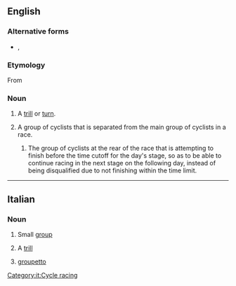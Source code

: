 ==English==

===Alternative forms===
* {{l|en|grupetto}}, {{l|en|groupetto}}

===Etymology===
From {{etyl|it|en}}

===Noun===
{{en-noun|gruppetti|gruppettos}}

# {{lb|en|music}} A [[trill]] or [[turn]].
# {{lb|en|cycling}} A group of cyclists that is separated from the main group of cyclists in a race.
## {{lb|en|stage racing}} The group of cyclists at the rear of the race that is attempting to finish before the time cutoff for the day's stage, so as to be able to continue racing in the next stage on the following day, instead of being disqualified due to not finishing within the time limit.

----

==Italian==

===Noun===
{{it-noun|m}} {{gloss|''Diminutive of'': [[gruppo]]}}

# Small [[group]]
# {{lb|it|music}} A [[trill]]
# {{lb|it|cycle racing}} [[groupetto]]
[[Category:it:Cycle racing]]